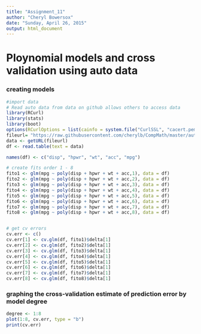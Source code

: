 ```yaml
---
title: "Assignment_11"
author: "Cheryl Bowersox"
date: "Sunday, April 26, 2015"
output: html_document
---
```


# Ploynomial models and cross validation using auto data


### creating models
```r
#import data
# Read auto data from data on github allows others to access data
library(RCurl)
library(stats)
library(boot)
options(RCurlOptions = list(cainfo = system.file("CurlSSL", "cacert.pem", package = "RCurl")))
fileurl= "https://raw.githubusercontent.com/cherylb/CompMath/master/auto-mpg.data"
data <- getURL(fileurl)
df <- read.table(text = data)

names(df) <- c("disp", "hpwr", "wt", "acc", "mpg")

# create fits order 1 - 8
fito1 <- glm(mpg ~ poly(disp + hpwr + wt + acc,1), data = df)
fito2 <- glm(mpg ~ poly(disp + hpwr + wt + acc,2), data = df)
fito3 <- glm(mpg ~ poly(disp + hpwr + wt + acc,3), data = df)
fito4 <- glm(mpg ~ poly(disp + hpwr + wt + acc,4), data = df)
fito5 <- glm(mpg ~ poly(disp + hpwr + wt + acc,5), data = df)
fito6 <- glm(mpg ~ poly(disp + hpwr + wt + acc,6), data = df)
fito7 <- glm(mpg ~ poly(disp + hpwr + wt + acc,7), data = df)
fito8 <- glm(mpg ~ poly(disp + hpwr + wt + acc,8), data = df)


# get cv errors
cv.err <- c()
cv.err[1] <- cv.glm(df, fito1)$delta[1]
cv.err[2] <- cv.glm(df, fito2)$delta[1]
cv.err[3] <- cv.glm(df, fito3)$delta[1]
cv.err[4] <- cv.glm(df, fito4)$delta[1]
cv.err[5] <- cv.glm(df, fito5)$delta[1]
cv.err[6] <- cv.glm(df, fito6)$delta[1]
cv.err[7] <- cv.glm(df, fito7)$delta[1]
cv.err[8] <- cv.glm(df, fito8)$delta[1]
```

### graphing the cross-validation estimate of prediction error by model degree

```r
degree <- 1:8
plot(1:8, cv.err, type = "b")
print(cv.err)

```


